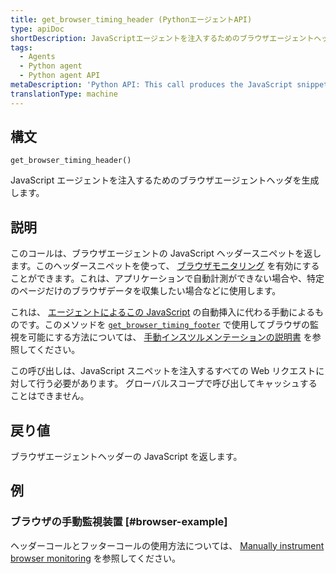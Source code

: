 ```yaml
---
title: get_browser_timing_header (PythonエージェントAPI)
type: apiDoc
shortDescription: JavaScriptエージェントを注入するためのブラウザエージェントヘッダを生成します。
tags:
  - Agents
  - Python agent
  - Python agent API
metaDescription: 'Python API: This call produces the JavaScript snippet you can use to set up browser monitoring.'
translationType: machine
---
```


## 構文

```
get_browser_timing_header()
```

JavaScript エージェントを注入するためのブラウザエージェントヘッダを生成します。

## 説明

このコールは、ブラウザエージェントの JavaScript ヘッダースニペットを返します。このヘッダースニペットを使って、 [ブラウザモニタリング](/docs/agents/python-agent/supported-features/page-load-timing-python) を有効にすることができます。これは、アプリケーションで自動計測ができない場合や、特定のページだけのブラウザデータを収集したい場合などに使用します。

これは、 [エージェントによるこの JavaScript](/docs/browser/new-relic-browser/installation-configuration/add-apps-new-relic-browser#select-apm-app) の自動挿入に代わる手動によるものです。このメソッドを [`get_browser_timing_footer`](/docs/agents/python-agent/python-agent-api/get_browser_timing_footer) で使用してブラウザの監視を可能にする方法については、 [手動インスツルメンテーションの説明書](/docs/agents/python-agent/supported-features/page-load-timing-python#manual_instrumentation) を参照してください。

この呼び出しは、JavaScript スニペットを注入するすべての Web リクエストに対して行う必要があります。 グローバルスコープで呼び出してキャッシュすることはできません。

## 戻り値

ブラウザエージェントヘッダーの JavaScript を返します。

## 例

### ブラウザの手動監視装置 [#browser-example]

ヘッダーコールとフッターコールの使用方法については、 [Manually instrument browser monitoring](/docs/agents/python-agent/supported-features/page-load-timing-python#manual_instrumentation) を参照してください。
